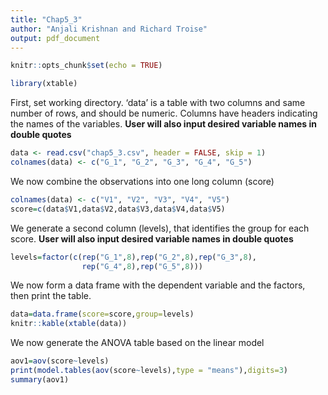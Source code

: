 ```yaml
---
title: "Chap5_3"
author: "Anjali Krishnan and Richard Troise"
output: pdf_document
---
```


```r
knitr::opts_chunk$set(echo = TRUE)
```

```r
library(xtable)
```

First, set working directory. 'data' is a table with two columns and same number of rows, and should be numeric. Columns have headers indicating the names of the variables. **User will also input desired variable names in double quotes**
```r
data <- read.csv("chap5_3.csv", header = FALSE, skip = 1)
colnames(data) <- c("G_1", "G_2", "G_3", "G_4", "G_5")
```

We now combine the observations into one long column (score)
```r
colnames(data) <- c("V1", "V2", "V3", "V4", "V5")
score=c(data$V1,data$V2,data$V3,data$V4,data$V5)
```

We generate a second column (levels), that identifies the group for each score. **User will also input desired variable names in double quotes**
```r
levels=factor(c(rep("G_1",8),rep("G_2",8),rep("G_3",8),
                rep("G_4",8),rep("G_5",8)))
```

We now form a data frame with the dependent variable and the factors, then print the table.
```r
data=data.frame(score=score,group=levels)
knitr::kable(xtable(data))
```

We now generate the ANOVA table based on the linear model
```r
aov1=aov(score~levels)
print(model.tables(aov(score~levels),type = "means"),digits=3)
summary(aov1)
```
